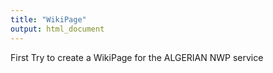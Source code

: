 ```yaml
---
title: "WikiPage"
output: html_document
---
```



First Try to create a WikiPage for the ALGERIAN NWP service 